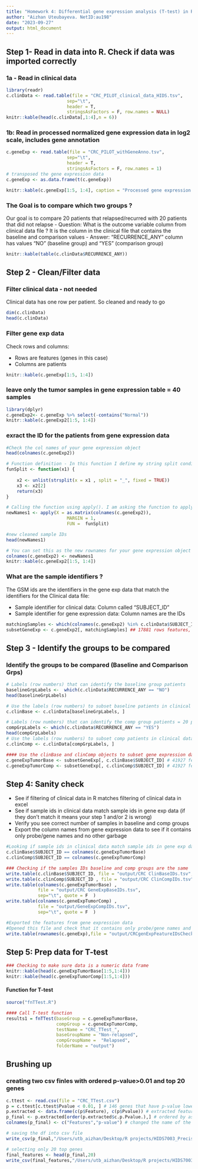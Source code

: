 ```yaml
---
title: "Homework 4: Differential gene expression analysis (T-test) in R"
author: "Aizhan Uteubayeva. NetID:au198"
date: "2023-09-27"
output: html_document
---
```

## Step 1- Read in data into R. Check if data was imported correctly
### 1a - Read in clinical data
```r
library(readr)
c.clinData <- read.table(file = "CRC_PILOT_clinical_data_HIDS.tsv",
                       sep="\t", 
                       header = T, 
                       stringsAsFactors = F, row.names = NULL)
knitr::kable(head(c.clinData[,1:4],n = 6))
```
### 1b: Read in processed normalized gene expression data in log2 scale, includes gene annotation
```r
c.geneExp <- read.table(file = "CRC_PILOT_withGeneAnno.tsv",
                       sep="\t", 
                       header = T, 
                       stringsAsFactors = F, row.names = 1)
# transposed the gene expression data
c.geneExp <- as.data.frame(t(c.geneExp))

knitr::kable(c.geneExp[1:5, 1:4], caption = "Processed gene expression data in log2 scale with gene annotation")
```
### The Goal is to compare which two groups ?
Our goal is to compare 20 patients that relapsed/recurred with 20 patients that did not relapse
-   Question: What is the outcome variable column from clinical data file ? It is the column in the clinical file that contains the baseline and comparison values
-   Answer: "RECURRENCE_ANY" column has values "NO" (baseline group) and "YES" (comparison group)
```r
knitr::kable(table(c.clinData$RECURRENCE_ANY))
```
## Step 2 - Clean/Filter data

### Filter clinical data - not needed

Clinical data has one row per patient. So cleaned and ready to go

```r
dim(c.clinData)
head(c.clinData)
```
### Filter gene exp data

Check rows and columns:

-   Rows are features (genes in this case)
-   Columns are patients
```r
knitr::kable(c.geneExp[1:5, 1:4]) 
```
### leave only the tumor samples in gene expression table = 40 samples
```r
library(dplyr) 
c.geneExp2<- c.geneExp %>% select(-contains("Normal"))
knitr::kable(c.geneExp2[1:5, 1:4]) 
```
### exract the ID for the patients from gene expression data
```r
#Check the col names of your gene expression object
head(colnames(c.geneExp2))

# Function definition - In this function I define my string split conditions based on underscore as a delimiter
funSplit <- function(x1) {
    
    x2 <- unlist(strsplit(x = x1 , split = "_", fixed = TRUE))
    x3 <- x2[2]
    return(x3)
}

# Calling the function using apply(). I am asking the function to apply string split on every sample ID and then return the cleaned sample ids 
newNames1 <- apply(X = as.matrix(colnames(c.geneExp2)), 
                       MARGIN = 1,
                       FUN =  funSplit)

#new cleaned sample IDs
head(newNames1)

# You can set this as the new rownames for your gene expression object
colnames(c.geneExp2) <- newNames1
knitr::kable(c.geneExp2[1:5, 1:4]) 
```
### What are the sample identifiers ?

The GSM ids are the identifiers in the gene exp data that match the identifiers for the Clinical data file:

-   Sample identifier for clinical data: Column called "SUBJECT_ID"
-   Sample identifier for gene expression data: Column names are the IDs

```r
matchingSamples <- which(colnames(c.geneExp2) %in% c.clinData$SUBJECT_ID) # 40 IDs matching
subsetGeneExp <- c.geneExp2[, matchingSamples] ## 17881 rows features, 40 patient columns
```
## Step 3 - Identify the groups to be compared

### Identify the groups to be compared (Baseline and Comparison Grps)

```r
# Labels (row numbers) that can identify the baseline group patients
baselineGrpLabels <-  which(c.clinData$RECURRENCE_ANY == "NO") 
head(baselineGrpLabels)

# Use the labels (row numbers) to subset baseline patients in clinical data file = 20 patients
c.clinBase <- c.clinData[baselineGrpLabels, ] 

# Labels (row numbers) that can identify the comp group patients = 20 patients
compGrpLabels <- which(c.clinData$RECURRENCE_ANY == "YES") 
head(compGrpLabels)
# Use the labels (row numbers) to subset comp patients in clinical data file 
c.clinComp <- c.clinData[compGrpLabels, ]

#### Use the clinBase and clinComp objects to subset gene expression data
c.geneExpTumorBase <- subsetGeneExp[, c.clinBase$SUBJECT_ID] # 41927 feature (rows), 6 samples columns
c.geneExpTumorComp <- subsetGeneExp[, c.clinComp$SUBJECT_ID] # 41927 feature (rows), 16 samples columns
```
## Step 4: Sanity check

-   See if filtering of clinical data in R matches filtering of clinical data in excel
-   See if sample ids in clinical data match sample ids in gene exp data (if they don't match it means your step 1 and/or 2 is wrong)
-   Verify you see correct number of samples in baseline and comp groups
-   Export the column names from gene expression data to see if it contains only probe/gene names and no other garbage

```r
#Looking if sample ids in clinical data match sample ids in gene exp data
c.clinBase$SUBJECT_ID == colnames(c.geneExpTumorBase)
c.clinComp$SUBJECT_ID == colnames(c.geneExpTumorComp)

### Checking if the samples IDs baseline and comp groups are the same 
write.table(c.clinBase$SUBJECT_ID, file = "output/CRC ClinBaseIDs.tsv", sep="\t", quote = F  )
write.table(c.clinComp$SUBJECT_ID , file = "output/CRC ClinCompIDs.tsv", sep="\t", quote = F  )
write.table(colnames(c.geneExpTumorBase) , 
            file = "output/CRC GeneExpBaseIDs.tsv", 
            sep="\t", quote = F  )
write.table(colnames(c.geneExpTumorComp) , 
            file = "output/GeneExpCompIDs.tsv", 
            sep="\t", quote = F  )

#Exported the features from gene expression data  
#Opened this file and check that it contains only probe/gene names and no other garbage
write.table(rownames(c.geneExp),file = "output/CRCgenExpFeatureIDsCheck.tsv", sep="\t", quote = F  )
```
## Step 5: Prep data for T-test
```r
### Checking to make sure data is a numeric data frame
knitr::kable(head(c.geneExpTumorBase[1:5,1:4]))
knitr::kable(head(c.geneExpTumorComp[1:5,1:4]))
```
#### Function for T-test
```r
source("fnTTest.R")

#### Call T-test function
results1 = fnTTest(baseGroup = c.geneExpTumorBase, 
                   compGroup = c.geneExpTumorComp, 
                   testName = "CRC_TTest_", 
                   baseGroupName = "Non-relapsed",
                   compGroupName =  "Relapsed",
                   folderName = "output")
```
## Brushing up
### creating two csv finles with ordered p-value>0.01 and top 20 genes
```r
c.ttest <- read.csv(file = "CRC_TTest.csv")
p = c.ttest[c.ttest$Pvalue < 0.01, ] # 146 genes that have p-value lower than 0.01
p.extracted <- data.frame(c(p$Feature), c(p$Pvalue)) # extracted features and p-value
p_final <- p.extracted[order(p.extracted$c.p.Pvalue.),] # ordered by ascending value of p
colnames(p_final) <- c("Features","p-value") # changed the name of the columns

# saving the df into csv file
write_csv(p_final,"/Users/utb_aizhan/Desktop/R projects/HIDS7003_Precision_Health/GroupComp_Rproj/GroupComp/p_final.csv" )

# selecting only 20 top genes
final_features <- head(p_final,20)
write_csv(final_features,"/Users/utb_aizhan/Desktop/R projects/HIDS7003_Precision_Health/GroupComp_Rproj/GroupComp/final_features.csv" )
```



